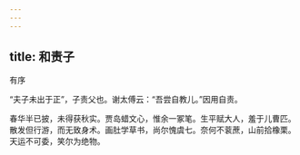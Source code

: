 ```yaml
---
---
---
```

title: 和责子
---



有序





“夫子未出于正”，子责父也。谢太傅云：“吾尝自教儿。”因用自责。

春华半已披，未得获秋实。贾岛蜡文心，惟余一冢笔。生平赋大人，羞于儿曹匹。散发但行游，而无致身术。画肚学草书，尚尔愧虞七。奈何不蓘蔗，山前拾橡栗。天运不可委，笑尔为绝物。